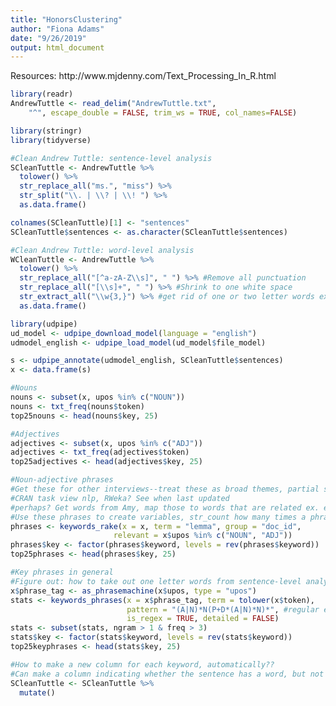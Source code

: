 ```yaml
---
title: "HonorsClustering"
author: "Fiona Adams"
date: "9/26/2019"
output: html_document
---
```

Resources:
http://www.mjdenny.com/Text_Processing_In_R.html

```r
library(readr)
AndrewTuttle <- read_delim("AndrewTuttle.txt", 
    "^", escape_double = FALSE, trim_ws = TRUE, col_names=FALSE)
```

```r
library(stringr)
library(tidyverse)

#Clean Andrew Tuttle: sentence-level analysis
SCleanTuttle <- AndrewTuttle %>% 
  tolower() %>%
  str_replace_all("ms.", "miss") %>%
  str_split("\\. | \\? | \\! ") %>%
  as.data.frame()

colnames(SCleanTuttle)[1] <- "sentences"
SCleanTuttle$sentences <- as.character(SCleanTuttle$sentences)

#Clean Andrew Tuttle: word-level analysis
WCleanTuttle <- AndrewTuttle %>% 
  tolower() %>%
  str_replace_all("[^a-zA-Z\\s]", " ") %>% #Remove all punctuation 
  str_replace_all("[\\s]+", " ") %>% #Shrink to one white space
  str_extract_all("\\w{3,}") %>% #get rid of one or two letter words ex. i, or
  as.data.frame()
```

```r
library(udpipe)
ud_model <- udpipe_download_model(language = "english")
udmodel_english <- udpipe_load_model(ud_model$file_model)

s <- udpipe_annotate(udmodel_english, SCleanTuttle$sentences)
x <- data.frame(s)
```

```r
#Nouns
nouns <- subset(x, upos %in% c("NOUN")) 
nouns <- txt_freq(nouns$token)
top25nouns <- head(nouns$key, 25)

#Adjectives
adjectives <- subset(x, upos %in% c("ADJ")) 
adjectives <- txt_freq(adjectives$token)
top25adjectives <- head(adjectives$key, 25)

#Noun-adjective phrases
#Get these for other interviews--treat these as broad themes, partial string matching between interviews -- distance between strings using stringr, ex. disabled vs disability (get the root of the word--stemming!) Stem top phrases, and in theory the stemmed version should be the same. 
#CRAN task view nlp, RWeka? See when last updated
#perhaps? Get words from Amy, map those to words that are related ex. education --> med school, grade school, first grade
#Use these phrases to create variables, str_count how many times a phrase is within a sentence
phrases <- keywords_rake(x = x, term = "lemma", group = "doc_id", 
                       relevant = x$upos %in% c("NOUN", "ADJ"))
phrases$key <- factor(phrases$keyword, levels = rev(phrases$keyword))
top25phrases <- head(phrases$key, 25)

#Key phrases in general
#Figure out: how to take out one letter words from sentence-level analysis!
x$phrase_tag <- as_phrasemachine(x$upos, type = "upos")
stats <- keywords_phrases(x = x$phrase_tag, term = tolower(x$token), 
                          pattern = "(A|N)*N(P+D*(A|N)*N)*", #regular expression pattern
                          is_regex = TRUE, detailed = FALSE)
stats <- subset(stats, ngram > 1 & freq > 3)
stats$key <- factor(stats$keyword, levels = rev(stats$keyword))
top25keyphrases <- head(stats$key, 25)
```

```r
#How to make a new column for each keyword, automatically??
#Can make a column indicating whether the sentence has a word, but not more than that
SCleanTuttle <- SCleanTuttle %>%
  mutate()
```




